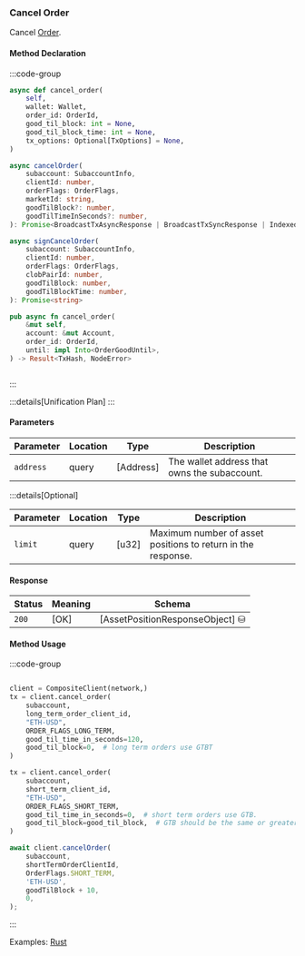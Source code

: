 ### Cancel Order

Cancel [Order].

[Order]: https://docs.rs/dydx-proto/0.2.0/x86_64-unknown-linux-gnu/dydx_proto/dydxprotocol/clob/struct.Order.html

#### Method Declaration

:::code-group

```python [Python]
async def cancel_order(
    self,
    wallet: Wallet,
    order_id: OrderId,
    good_til_block: int = None,
    good_til_block_time: int = None,
    tx_options: Optional[TxOptions] = None,
)
```

```typescript [TypeScript]
async cancelOrder(
    subaccount: SubaccountInfo,
    clientId: number,
    orderFlags: OrderFlags,
    marketId: string,
    goodTilBlock?: number,
    goodTilTimeInSeconds?: number,
): Promise<BroadcastTxAsyncResponse | BroadcastTxSyncResponse | IndexedTx>

async signCancelOrder(
    subaccount: SubaccountInfo,
    clientId: number,
    orderFlags: OrderFlags,
    clobPairId: number,
    goodTilBlock: number,
    goodTilBlockTime: number,
): Promise<string>
```

```rust [Rust]
pub async fn cancel_order(
    &mut self,
    account: &mut Account,
    order_id: OrderId,
    until: impl Into<OrderGoodUntil>,
) -> Result<TxHash, NodeError>
```

```url [API]

```

:::

:::details[Unification Plan]
:::

#### Parameters

| Parameter           | Location | Type               | Description                                                           |
| ------------------- | -------- | ------------------ | --------------------------------------------------------------------- |
| `address`           | query    | [Address]          | The wallet address that owns the subaccount.                          |

:::details[Optional]

| Parameter                     | Location | Type                      | Description                                                  |
| ----------------------------- | -------- | ------------------------- | ------------------------------------------------------------ |
| `limit`                       | query    | [u32]                     | Maximum number of asset positions to return in the response. |

#### Response

| Status | Meaning     | Schema                          |
| ------ | ----------- | ------------------------------- |
| `200`  | [OK]        | [AssetPositionResponseObject] ⛁ |

#### Method Usage

:::code-group

```rust [Rust]
```

```python [Python]
client = CompositeClient(network,)
tx = client.cancel_order(
    subaccount,
    long_term_order_client_id,
    "ETH-USD",
    ORDER_FLAGS_LONG_TERM,
    good_til_time_in_seconds=120,
    good_til_block=0,  # long term orders use GTBT
)

tx = client.cancel_order(
    subaccount,
    short_term_client_id,
    "ETH-USD",
    ORDER_FLAGS_SHORT_TERM,
    good_til_time_in_seconds=0,  # short term orders use GTB.
    good_til_block=good_til_block,  # GTB should be the same or greater than order to cancel
)
```

```typescript [TypeScript]
await client.cancelOrder(
    subaccount,
    shortTermOrderClientId,
    OrderFlags.SHORT_TERM,
    'ETH-USD',
    goodTilBlock + 10,
    0,
);
```

:::

Examples: [Rust]

[Rust]: https://github.com/dydxprotocol/v4-clients/blob/main/v4-client-rs/client/examples/cancel_order.rs
